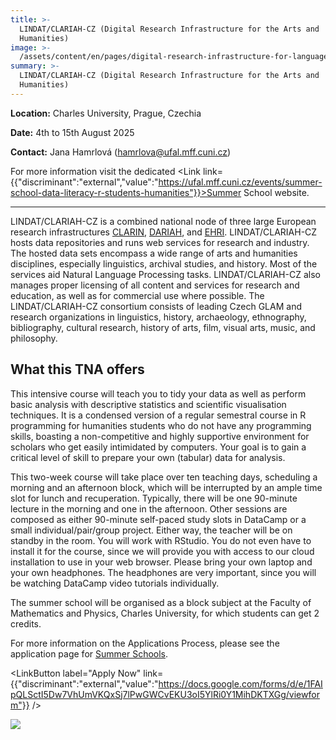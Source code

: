 ```yaml
---
title: >-
  LINDAT/CLARIAH-CZ (Digital Research Infrastructure for the Arts and
  Humanities)
image: >-
  /assets/content/en/pages/digital-research-infrastructure-for-language-technologies-arts-and-humanities-charles-university-prague-czechia-summer-school/image.jpg
summary: >-
  LINDAT/CLARIAH-CZ (Digital Research Infrastructure for the Arts and
  Humanities)
---
```

**Location:** Charles University, Prague, Czechia

**Date:** 4th to 15th August 2025

**Contact:** Jana Hamrlová ([hamrlova@ufal.mff.cuni.cz](mailto:hamrlova@ufal.mff.cuni.cz))

For more information visit the dedicated <Link link={{"discriminant":"external","value":"https://ufal.mff.cuni.cz/events/summer-school-data-literacy-r-students-humanities"}}>Summer School website</Link>.

---

LINDAT/CLARIAH-CZ is a combined national node of three large European research infrastructures [CLARIN](https://www.clarin.eu), [DARIAH](https://www.dariah.eu), and [EHRI](https://www.ehri-project.eu/). LINDAT/CLARIAH-CZ hosts data repositories and runs web services for research and industry. The hosted data sets encompass a wide range of arts and humanities disciplines, especially linguistics, archival studies, and history. Most of the services aid Natural Language Processing tasks.  LINDAT/CLARIAH-CZ also manages proper licensing of all content and services for research and education, as well as for commercial use where possible. The LINDAT/CLARIAH-CZ consortium consists of leading Czech GLAM and research organizations in linguistics, history, archaeology, ethnography, bibliography, cultural research, history of arts, film, visual arts, music, and philosophy.

## What this TNA offers

This intensive course will teach you to tidy your data as well as perform basic analysis with descriptive statistics and scientific visualisation techniques. It is a condensed version of a regular semestral course in R programming for humanities students who do not have any programming skills, boasting a non-competitive and highly supportive environment for scholars who get easily intimidated by computers. Your goal is to gain a critical level of skill to prepare your own (tabular) data for analysis.

This two-week course will take place over ten teaching days, scheduling a morning and an afternoon block, which will be interrupted by an ample time slot for lunch and recuperation. Typically, there will be one 90-minute lecture in the morning and one in the afternoon. Other sessions are composed as either 90-minute self-paced study slots in DataCamp or a small individual/pair/group project. Either way, the teacher will be on standby in the room. You will work with RStudio. You do not even have to install it for the course, since we will provide you with access to our cloud installation to use in your web browser. Please bring your own laptop and your own headphones. The headphones are very important, since you will be watching DataCamp video tutorials individually.

The summer school will be organised as a block subject at the Faculty of Mathematics and Physics, Charles University, for which students can get 2 credits.



For more information on the Applications Process, please see the application page for [Summer Schools](https://atrium-research.eu/transnational-access-scheme-application-process-summer-schools).&#x20;

<LinkButton label="Apply Now" link={{"discriminant":"external","value":"https://docs.google.com/forms/d/e/1FAIpQLSctI5Dw7VhUmVKQxSj7lPwGWCvEKU3oI5YlRi0Y1MihDKTXGg/viewform"}} />

![](/assets/content/en/pages/digital-research-infrastructure-for-language-technologies-arts-and-humanities-charles-university-prague-czechia-summer-school/logo.webp)
